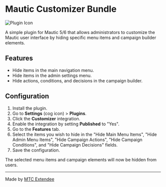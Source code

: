 # Mautic Customizer Bundle

![Plugin Icon](/images/plugins/mautic-customizer-icon.png)

A simple plugin for Mautic 5/6 that allows administrators to customize the Mautic user interface by hiding specific menu items and campaign builder elements.

## Features

*   Hide items in the main navigation menu.
*   Hide items in the admin settings menu.
*   Hide actions, conditions, and decisions in the campaign builder.

## Configuration

1.  Install the plugin.
2.  Go to **Settings** (cog icon) > **Plugins**.
3.  Click the **Customizer** integration.
4.  Enable the integration by setting **Published** to "Yes".
5.  Go to the **Features** tab.
6.  Select the items you wish to hide in the "Hide Main Menu Items", "Hide Admin Menu Items", "Hide Campaign Actions", "Hide Campaign Conditions", and "Hide Campaign Decisions" fields.
7.  Save the configuration.

The selected menu items and campaign elements will now be hidden from users.

---

Made by [MTC Extendee](https://mtcetendee.com/)
